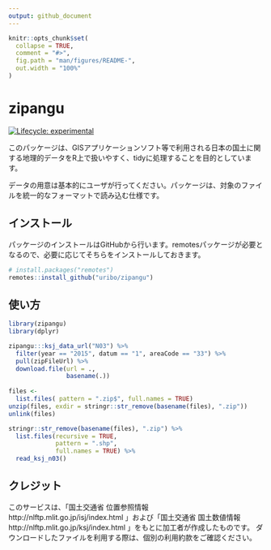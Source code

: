```yaml
---
output: github_document
---
```


<!-- README.md is generated from README.Rmd. Please edit that file -->

```r
knitr::opts_chunk$set(
  collapse = TRUE,
  comment = "#>",
  fig.path = "man/figures/README-",
  out.width = "100%"
)
```

# zipangu

<!-- badges: start -->

[![Lifecycle: experimental](https://img.shields.io/badge/lifecycle-experimental-orange.svg)](https://www.tidyverse.org/lifecycle/#experimental)
<!-- badges: end -->

このパッケージは、GISアプリケーションソフト等で利用される日本の国土に関する地理的データをR上で扱いやすく、tidyに処理することを目的としています。

データの用意は基本的にユーザが行ってください。パッケージは、対象のファイルを統一的なフォーマットで読み込む仕様です。

## インストール

パッケージのインストールはGitHubから行います。remotesパッケージが必要となるので、必要に応じてそちらをインストールしておきます。

``` r
# install.packages("remotes")
remotes::install_github("uribo/zipangu")
```

## 使い方

```r
library(zipangu)
library(dplyr)

zipangu:::ksj_data_url("N03") %>% 
  filter(year == "2015", datum == "1", areaCode == "33") %>% 
  pull(zipFileUrl) %>% 
  download.file(url = .,
                basename(.))
  
files <- 
  list.files( pattern = ".zip$", full.names = TRUE)
unzip(files, exdir = stringr::str_remove(basename(files), ".zip"))
unlink(files)

stringr::str_remove(basename(files), ".zip") %>% 
  list.files(recursive = TRUE, 
             pattern = ".shp", 
             full.names = TRUE) %>% 
  read_ksj_n03()
```


## クレジット

このサービスは、「国土交通省 位置参照情報 http://nlftp.mlit.go.jp/isj/index.html 」および「国土交通省 国土数値情報 http://nlftp.mlit.go.jp/ksj/index.html 」をもとに加工者が作成したものです。
ダウンロードしたファイルを利用する際は、個別の利用約款をご確認ください。


